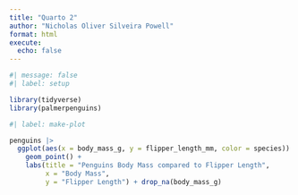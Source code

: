 ```yaml
---
title: "Quarto 2"
author: "Nicholas Oliver Silveira Powell"
format: html
execute:
  echo: false
---
```


```r
#| message: false
#| label: setup

library(tidyverse)
library(palmerpenguins)
```

```r
#| label: make-plot

penguins |> 
  ggplot(aes(x = body_mass_g, y = flipper_length_mm, color = species)) +
    geom_point() +
    labs(title = "Penguins Body Mass compared to Flipper Length", 
         x = "Body Mass", 
         y = "Flipper Length") + drop_na(body_mass_g)
```
